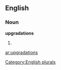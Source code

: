 ==English==

===Noun===
'''upgradations'''

# {{plural of|[[upgradation]]}}

[[Category:English plurals]]

[[ar:upgradations]]